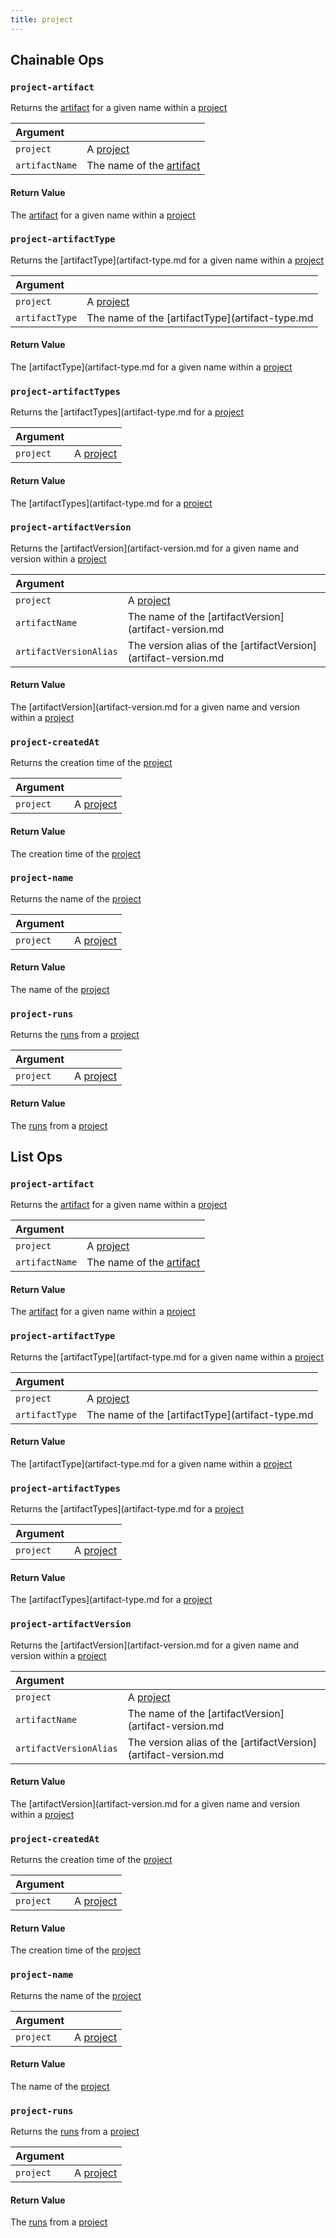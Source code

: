 ---
title: project
---
## Chainable Ops
<h3 id="project-artifact"><code>project-artifact</code></h3>

Returns the [artifact](artifact.md) for a given name within a [project](project.md)

| Argument |  |
| :--- | :--- |
| `project` | A [project](project.md) |
| `artifactName` | The name of the [artifact](artifact.md) |

#### Return Value
The [artifact](artifact.md) for a given name within a [project](project.md)

<h3 id="project-artifactType"><code>project-artifactType</code></h3>

Returns the [artifactType](artifact-type.md for a given name within a [project](project.md)

| Argument |  |
| :--- | :--- |
| `project` | A [project](project.md) |
| `artifactType` | The name of the [artifactType](artifact-type.md |

#### Return Value
The [artifactType](artifact-type.md for a given name within a [project](project.md)

<h3 id="project-artifactTypes"><code>project-artifactTypes</code></h3>

Returns the [artifactTypes](artifact-type.md for a [project](project.md)

| Argument |  |
| :--- | :--- |
| `project` | A [project](project.md) |

#### Return Value
The [artifactTypes](artifact-type.md for a [project](project.md)

<h3 id="project-artifactVersion"><code>project-artifactVersion</code></h3>

Returns the [artifactVersion](artifact-version.md for a given name and version within a [project](project.md)

| Argument |  |
| :--- | :--- |
| `project` | A [project](project.md) |
| `artifactName` | The name of the [artifactVersion](artifact-version.md |
| `artifactVersionAlias` | The version alias of the [artifactVersion](artifact-version.md |

#### Return Value
The [artifactVersion](artifact-version.md for a given name and version within a [project](project.md)

<h3 id="project-createdAt"><code>project-createdAt</code></h3>

Returns the creation time of the [project](project.md)

| Argument |  |
| :--- | :--- |
| `project` | A [project](project.md) |

#### Return Value
The creation time of the [project](project.md)

<h3 id="project-name"><code>project-name</code></h3>

Returns the name of the [project](project.md)

| Argument |  |
| :--- | :--- |
| `project` | A [project](project.md) |

#### Return Value
The name of the [project](project.md)

<h3 id="project-runs"><code>project-runs</code></h3>

Returns the [runs](run.md) from a [project](project.md)

| Argument |  |
| :--- | :--- |
| `project` | A [project](project.md) |

#### Return Value
The [runs](run.md) from a [project](project.md)


## List Ops
<h3 id="project-artifact"><code>project-artifact</code></h3>

Returns the [artifact](artifact.md) for a given name within a [project](project.md)

| Argument |  |
| :--- | :--- |
| `project` | A [project](project.md) |
| `artifactName` | The name of the [artifact](artifact.md) |

#### Return Value
The [artifact](artifact.md) for a given name within a [project](project.md)

<h3 id="project-artifactType"><code>project-artifactType</code></h3>

Returns the [artifactType](artifact-type.md for a given name within a [project](project.md)

| Argument |  |
| :--- | :--- |
| `project` | A [project](project.md) |
| `artifactType` | The name of the [artifactType](artifact-type.md |

#### Return Value
The [artifactType](artifact-type.md for a given name within a [project](project.md)

<h3 id="project-artifactTypes"><code>project-artifactTypes</code></h3>

Returns the [artifactTypes](artifact-type.md for a [project](project.md)

| Argument |  |
| :--- | :--- |
| `project` | A [project](project.md) |

#### Return Value
The [artifactTypes](artifact-type.md for a [project](project.md)

<h3 id="project-artifactVersion"><code>project-artifactVersion</code></h3>

Returns the [artifactVersion](artifact-version.md for a given name and version within a [project](project.md)

| Argument |  |
| :--- | :--- |
| `project` | A [project](project.md) |
| `artifactName` | The name of the [artifactVersion](artifact-version.md |
| `artifactVersionAlias` | The version alias of the [artifactVersion](artifact-version.md |

#### Return Value
The [artifactVersion](artifact-version.md for a given name and version within a [project](project.md)

<h3 id="project-createdAt"><code>project-createdAt</code></h3>

Returns the creation time of the [project](project.md)

| Argument |  |
| :--- | :--- |
| `project` | A [project](project.md) |

#### Return Value
The creation time of the [project](project.md)

<h3 id="project-name"><code>project-name</code></h3>

Returns the name of the [project](project.md)

| Argument |  |
| :--- | :--- |
| `project` | A [project](project.md) |

#### Return Value
The name of the [project](project.md)

<h3 id="project-runs"><code>project-runs</code></h3>

Returns the [runs](run.md) from a [project](project.md)

| Argument |  |
| :--- | :--- |
| `project` | A [project](project.md) |

#### Return Value
The [runs](run.md) from a [project](project.md)

